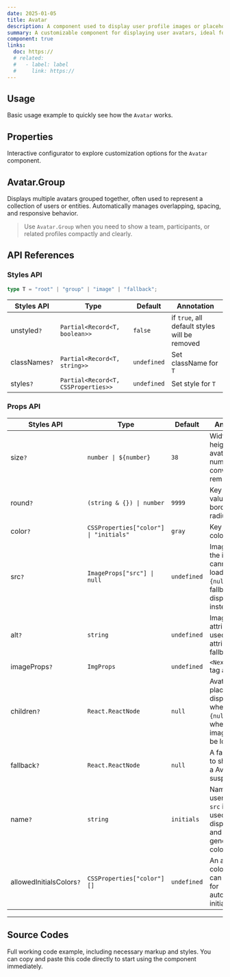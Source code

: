 ```yaml
---
date: 2025-01-05
title: Avatar
description: A component used to display user profile images or placeholders. Can be customized with text, icons, or images.
summary: A customizable component for displaying user avatars, ideal for profiles and social media integration.
component: true
links:
  doc: https://
  # related:
  #   - label: label
  #     link: https://
---
```


## Usage

Basic usage example to quickly see how the `Avatar` works.

<AvatarDemosUsage />

## Properties

Interactive configurator to explore customization options for the `Avatar` component.

<AvatarDemosConfigurator />

## Avatar.Group

Displays multiple avatars grouped together, often used to represent a collection of users or entities.
Automatically manages overlapping, spacing, and responsive behavior.

<AvatarDemosGroup />

> Use `Avatar.Group` when you need to show a team, participants, or related profiles compactly and clearly.

## API References

### Styles API

```ts
type T = "root" | "group" | "image" | "fallback";
```

| Styles API    | Type                                | Default     | Annotation                                    |
| ------------- | ----------------------------------- | ----------- | --------------------------------------------- |
| unstyled`?`   | `Partial<Record<T, boolean>>`       | `false`     | if `true`, all default styles will be removed |
| classNames`?` | `Partial<Record<T, string>>`        | `undefined` | Set className for `T`                         |
| styles`?`     | `Partial<Record<T, CSSProperties>>` | `undefined` | Set style for `T`                             |

### Props API

| Styles API               | Type                                   | Default     | Annotation                                                                                   |
| ------------------------ | -------------------------------------- | ----------- | -------------------------------------------------------------------------------------------- |
| size`?`                  | `number \| ${number}`                  | `38`        | Width and height of the avatar, numbers are converted to rem                                 |
| round`?`                 | `(string & {}) \| number`              | `9999`      | Key of CSS value to set border-radius.                                                       |
| color`?`                 | `CSSProperties["color"] \| "initials"` | `gray`      | Key of CSS color.                                                                            |
| src`?`                   | `ImageProps["src"] \| null`            | `undefined` | Image url, if the image cannot be loaded or `src={null}`, then fallback is displayed instead |
| alt`?`                   | `string`                               | `undefined` | Image `alt` attribute, also used as `title` attribute for fallback                           |
| imageProps`?`            | `ImgProps`                             | `undefined` | `<NextImage/>` tag attributes                                                                |
| children`?`              | `React.ReactNode`                      | `null`      | Avatar placeholder, displayed when `src={null}` or when the image cannot be loaded.          |
| fallback`?`              | `React.ReactNode`                      | `null`      | A fallback tree to show when a Avatar src suspends.                                          |
| name`?`                  | `string`                               | `initials`  | Name of the user. When `src` is not set, used to display initials and to generate color.     |
| allowedInitialsColors`?` | `CSSProperties["color"][]`             | `undefined` | An array of colors that can be used for autogenerated initials                               |

---

## Source Codes

Full working code example, including necessary markup and styles.
You can copy and paste this code directly to start using the component immediately.

<SourceCodes name="avatar" />
